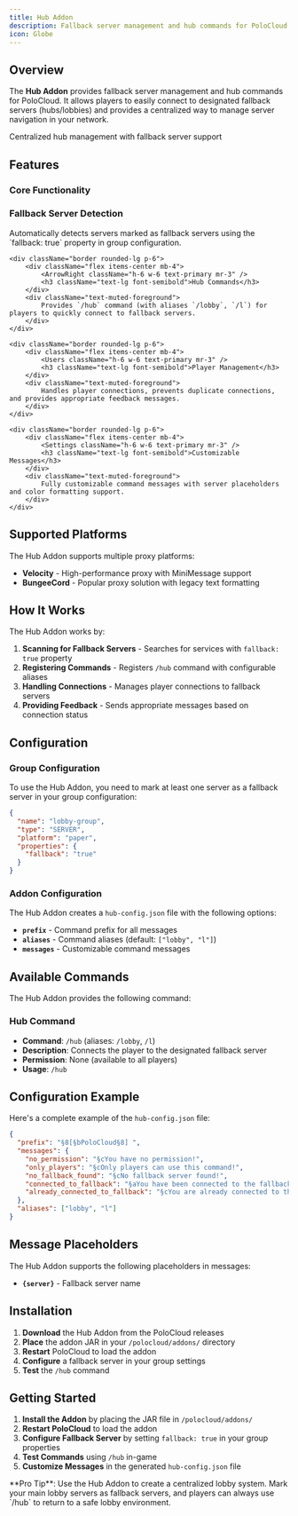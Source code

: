 ```yaml
---
title: Hub Addon
description: Fallback server management and hub commands for PoloCloud
icon: Globe
---
```



## Overview

The **Hub Addon** provides fallback server management and hub commands for PoloCloud. It allows players to easily connect to designated fallback servers (hubs/lobbies) and provides a centralized way to manage server navigation in your network.

<div className="text-center mb-12">
    <div className="w-20 h-1 bg-gradient-to-r from-transparent via-primary/50 to-transparent rounded-full mx-auto mb-6" />
    <div className="text-xl text-muted-foreground max-w-3xl mx-auto">
        Centralized hub management with fallback server support
    </div>
</div>

## Features

### Core Functionality

<div className="grid grid-cols-1 md:grid-cols-2 gap-6 my-8">
    <div className="border rounded-lg p-6">
        <div className="flex items-center mb-4">
            <Home className="h-6 w-6 text-primary mr-3" />
            <h3 className="text-lg font-semibold">Fallback Server Detection</h3>
        </div>
        <div className="text-muted-foreground">
            Automatically detects servers marked as fallback servers using the `fallback: true` property in group configuration.
        </div>
    </div>

    <div className="border rounded-lg p-6">
        <div className="flex items-center mb-4">
            <ArrowRight className="h-6 w-6 text-primary mr-3" />
            <h3 className="text-lg font-semibold">Hub Commands</h3>
        </div>
        <div className="text-muted-foreground">
            Provides `/hub` command (with aliases `/lobby`, `/l`) for players to quickly connect to fallback servers.
        </div>
    </div>

    <div className="border rounded-lg p-6">
        <div className="flex items-center mb-4">
            <Users className="h-6 w-6 text-primary mr-3" />
            <h3 className="text-lg font-semibold">Player Management</h3>
        </div>
        <div className="text-muted-foreground">
            Handles player connections, prevents duplicate connections, and provides appropriate feedback messages.
        </div>
    </div>

    <div className="border rounded-lg p-6">
        <div className="flex items-center mb-4">
            <Settings className="h-6 w-6 text-primary mr-3" />
            <h3 className="text-lg font-semibold">Customizable Messages</h3>
        </div>
        <div className="text-muted-foreground">
            Fully customizable command messages with server placeholders and color formatting support.
        </div>
    </div>
</div>

## Supported Platforms

The Hub Addon supports multiple proxy platforms:

- **Velocity** - High-performance proxy with MiniMessage support
- **BungeeCord** - Popular proxy solution with legacy text formatting

## How It Works

The Hub Addon works by:

1. **Scanning for Fallback Servers** - Searches for services with `fallback: true` property
2. **Registering Commands** - Registers `/hub` command with configurable aliases
3. **Handling Connections** - Manages player connections to fallback servers
4. **Providing Feedback** - Sends appropriate messages based on connection status

## Configuration

### Group Configuration

To use the Hub Addon, you need to mark at least one server as a fallback server in your group configuration:

```json
{
  "name": "lobby-group",
  "type": "SERVER",
  "platform": "paper",
  "properties": {
    "fallback": "true"
  }
}
```

### Addon Configuration

The Hub Addon creates a `hub-config.json` file with the following options:

- **`prefix`** - Command prefix for all messages
- **`aliases`** - Command aliases (default: `["lobby", "l"]`)
- **`messages`** - Customizable command messages

## Available Commands

The Hub Addon provides the following command:

### Hub Command
- **Command**: `/hub` (aliases: `/lobby`, `/l`)
- **Description**: Connects the player to the designated fallback server
- **Permission**: None (available to all players)
- **Usage**: `/hub`

## Configuration Example

Here's a complete example of the `hub-config.json` file:

```json
{
  "prefix": "§8[§bPoloCloud§8] ",
  "messages": {
    "no_permission": "§cYou have no permission!",
    "only_players": "§cOnly players can use this command!",
    "no_fallback_found": "§cNo fallback server found!",
    "connected_to_fallback": "§aYou have been connected to the fallback server §e{server}§a!",
    "already_connected_to_fallback": "§cYou are already connected to the fallback server §e{server}§c!"
  },
  "aliases": ["lobby", "l"]
}
```

## Message Placeholders

The Hub Addon supports the following placeholders in messages:

- **`{server}`** - Fallback server name

## Installation

1. **Download** the Hub Addon from the PoloCloud releases
2. **Place** the addon JAR in your `/polocloud/addons/` directory
3. **Restart** PoloCloud to load the addon
4. **Configure** a fallback server in your group settings
5. **Test** the `/hub` command

## Getting Started

1. **Install the Addon** by placing the JAR file in `/polocloud/addons/`
2. **Restart PoloCloud** to load the addon
3. **Configure Fallback Server** by setting `fallback: true` in your group properties
4. **Test Commands** using `/hub` in-game
5. **Customize Messages** in the generated `hub-config.json` file

<Callout type="info">
**Pro Tip**: Use the Hub Addon to create a centralized lobby system. Mark your main lobby servers as fallback servers, and players can always use `/hub` to return to a safe lobby environment.
</Callout>
